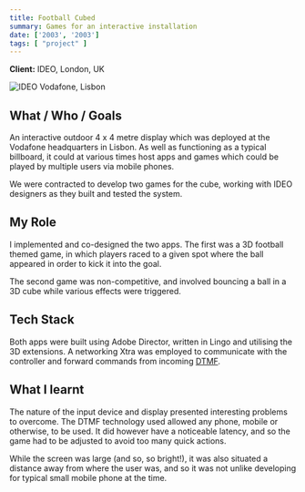 ```yaml
---
title: Football Cubed
summary: Games for an interactive installation
date: ['2003', '2003']
tags: [ "project" ]
---
```


<Heading e={e} />

**Client:** IDEO, London, UK

![IDEO Vodafone, Lisbon](file:///media/cube.jpg)


## What / Who / Goals

An interactive outdoor 4 x 4 metre display which was deployed at the Vodafone 
headquarters in Lisbon. 
As well as functioning as a typical billboard, it could at various times host apps 
and games which could be played by multiple users via mobile phones.

We were contracted to develop two games for the cube, working with IDEO designers 
as they built and tested the system.


## My Role

I implemented and co-designed the two apps. The first was a 3D football themed game, 
in which players raced to a given spot where the ball appeared in order to kick it 
into the goal. 

The second game was non-competitive, and involved bouncing a ball in a 3D cube while 
various effects were triggered.


## Tech Stack

Both apps were built using Adobe Director, written in Lingo and utilising the 3D 
extensions. A networking Xtra was employed to communicate with the controller and 
forward commands from incoming [DTMF](https://en.wikipedia.org/wiki/Dual-tone_multi-frequency_signaling).


## What I learnt

The nature of the input device and display presented interesting problems to overcome. 
The DTMF technology used allowed any phone, mobile or otherwise, to be used. It did 
however have a noticeable latency, and so the game had to be adjusted to avoid too many 
quick actions.

While the screen was large (and so, so bright!), it was also situated a distance away 
from where the user was, and so it was not unlike developing for typical small mobile 
phone at the time.

